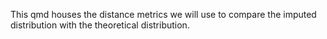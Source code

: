 This qmd houses the distance metrics we will use to compare the imputed distribution with the theoretical distribution.

```r

```

